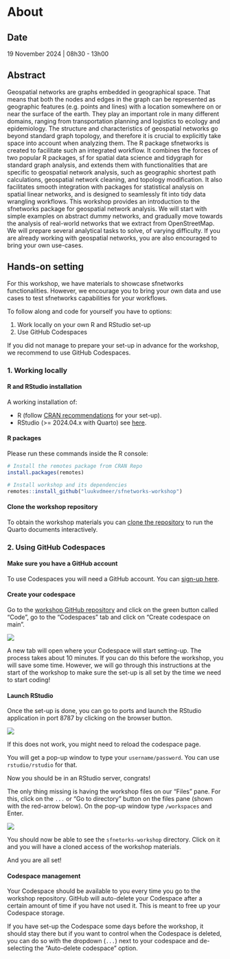 # About {.unnumbered}

## Date {.unnumbered}

19 November 2024 | 08h30 - 13h00

## Abstract {.unnumbered}

Geospatial networks are graphs embedded in geographical space. That means that both the nodes and edges in the graph can be represented as geographic features (e.g. points and lines) with a location somewhere on or near the surface of the earth. They play an important role in many different domains, ranging from transportation planning and logistics to ecology and epidemiology. The structure and characteristics of geospatial networks go beyond standard graph topology, and therefore it is crucial to explicitly take space into account when analyzing them. The R package sfnetworks is created to facilitate such an integrated workflow. It combines the forces of two popular R packages, sf for spatial data science and tidygraph for standard graph analysis, and extends them with functionalities that are specific to geospatial network analysis, such as geographic shortest path calculations, geospatial network cleaning, and topology modification. It also facilitates smooth integration with packages for statistical analysis on spatial linear networks, and is designed to seamlessly fit into tidy data wrangling workflows. This workshop provides an introduction to the sfnetworks package for geospatial network analysis. We will start with simple examples on abstract dummy networks, and gradually move towards the analysis of real-world networks that we extract from OpenStreetMap. We will prepare several analytical tasks to solve, of varying difficulty. If you are already working with geospatial networks, you are also encouraged to bring your own use-cases.

## Hands-on setting

For this workshop, we have materials to showcase sfnetworks functionalities. 
However, we encourage you to bring your own data and use cases to test sfnetworks capabilities for your workflows. 

To follow along and code for yourself you have to options:

1. Work locally on your own R and RStudio set-up
2. Use GitHub Codespaces

If you did not manage to prepare your set-up in advance for the workshop, we recommend to use GitHub Codespaces.


### 1. Working locally

#### R and RStudio installation

A working installation of:

- R (follow [CRAN recommendations](https://cran.r-project.org/) for your set-up).
- RStudio (>= 2024.04.x with Quarto) see [here](https://posit.co/download/rstudio-desktop/).

#### R packages

Please run these commands inside the R console:

```r
# Install the remotes package from CRAN Repo
install.packages(remotes)

# Install workshop and its dependencies
remotes::install_github("luukvdmeer/sfnetworks-workshop")
```

#### Clone the workshop repository

To obtain the workshop materials you can [clone the repository](https://github.com/luukvdmeer/sfnetworks-workshop) to run the Quarto documents interactively.

### 2. Using GitHub Codespaces

#### Make sure you have a GitHub account

To use Codespaces you will need a GitHub account. You can [sign-up here](https://github.com/).

#### Create your codespace

Go to the [workshop GitHub repository](https://github.com/luukvdmeer/sfnetworks-workshop) and click on the green button called "Code", go to the "Codespaces" tab and click on "Create codespace on main".

![](figs/codespaces-creation.png)

A new tab will open where your Codespace will start setting-up.
The process takes about 10 minutes.
If you can do this before the workshop, you will save some time. 
However, we will go through this instructions at the start of the workshop to make sure the set-up is all set by the time we need to start coding!

#### Launch RStudio

Once the set-up is done, you can go to ports and launch the RStudio application in port 8787 by clicking on the browser button.

![](figs/codespaces-ports.png)

If this does not work, you might need to reload the codespace page.

You will get a pop-up window to type your `username/password`. 
You can use `rstudio/rstudio` for that. 

Now you should be in an RStudio server, congrats!

The only thing missing is having the workshop files on our "Files" pane. 
For this, click on the `...` or "Go to directory" button on the files pane (shown with the red-arrow below). 
On the pop-up window type `/workspaces` and Enter.

![](figs/codespaces-wd.png)

You should now be able to see the `sfnetorks-workshop` directory. 
Click on it and you will have a cloned access of the workshop materials.

And you are all set!

#### Codespace management

Your Codespace should be available to you every time you go to the workshop repository. 
GitHub will auto-delete your Codespace after a certain amount of time if you have not used it.
This is meant to free up your Codespace storage.

If you have set-up the Codespace some days before the workshop, it should stay there but if you want to control when the Codespace is deleted, you can do so with the dropdown (`...`) next to your codespace and de-selecting the "Auto-delete codespace" option.
